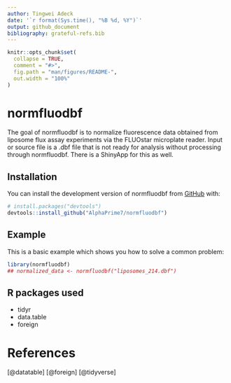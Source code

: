 ```yaml
---
author: Tingwei Adeck
date: '`r format(Sys.time(), "%B %d, %Y")`'
output: github_document
bibliography: grateful-refs.bib
---
```


<!-- README.md is generated from README.Rmd. Please edit that file -->

```r
knitr::opts_chunk$set(
  collapse = TRUE,
  comment = "#>",
  fig.path = "man/figures/README-",
  out.width = "100%"
)
```

# normfluodbf

<!-- badges: start -->
<!-- badges: end -->

The goal of normfluodbf is to normalize fluorescence data obtained from liposome flux assay experiments via the FLUOstar microplate reader. Input or source file is a .dbf file that is not ready for analysis without processing through normfluodbf. There is a ShinyApp for this as well.

## Installation

You can install the development version of normfluodbf from [GitHub](https://github.com/AlphaPrime7/normfluodbf) with:

``` r
# install.packages("devtools")
devtools::install_github("AlphaPrime7/normfluodbf")
```

## Example

This is a basic example which shows you how to solve a common problem:

```r
library(normfluodbf)
## normalized_data <- normfluodbf("liposomes_214.dbf")
```

## R packages used
- tidyr
- data.table
- foreign

# References
[@datatable]
[@foreign]
[@tidyverse]

